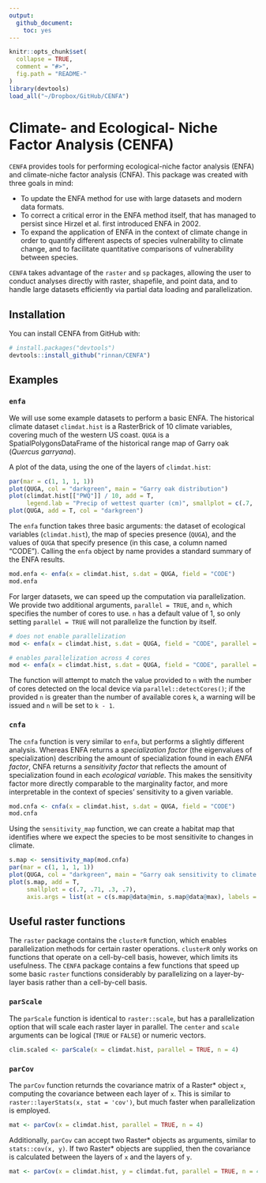 ```yaml
---
output: 
  github_document:
    toc: yes
---
```


```r
knitr::opts_chunk$set(
  collapse = TRUE,
  comment = "#>",
  fig.path = "README-"
)
library(devtools)
load_all("~/Dropbox/GitHub/CENFA")
```

# Climate- and Ecological- Niche Factor Analysis (CENFA)

`CENFA` provides tools for performing ecological-niche factor analysis (ENFA) and climate-niche factor analysis (CNFA). This package was created with three goals in mind:

- To update the ENFA method for use with large datasets and modern data formats.
- To correct a critical error in the ENFA method itself, that has managed to persist since Hirzel et al. first introduced ENFA in 2002.
- To expand the application of ENFA in the context of climate change in order to quantify different aspects of species vulnerability to climate change, and to facilitate quantitative comparisons of vulnerability between species.

`CENFA` takes advantage of the `raster` and `sp` packages, allowing the user to conduct analyses directly with raster, shapefile, and point data, and to handle large datasets efficiently via partial data loading and parallelization.

## Installation

You can install CENFA from GitHub with:

```r
# install.packages("devtools")
devtools::install_github("rinnan/CENFA")
```

## Examples

### `enfa`

We will use some example datasets to perform a basic ENFA. The historical climate dataset `climdat.hist` is a RasterBrick of 10 climate variables, covering much of the western US coast. `QUGA` is a SpatialPolygonsDataFrame of the historical range map of Garry oak (*Quercus garryana*). 

A plot of the data, using the one of the layers of `climdat.hist`:

```r
par(mar = c(1, 1, 1, 1))
plot(QUGA, col = "darkgreen", main = "Garry oak distribution")
plot(climdat.hist[["PWQ"]] / 10, add = T, 
     legend.lab = "Precip of wettest quarter (cm)", smallplot = c(.7, .71, .3, .7))
plot(QUGA, add = T, col = "darkgreen")
```

The `enfa` function takes three basic arguments: the dataset of ecological variables (`climdat.hist`), the map of species presence (`QUGA`), and the values of `QUGA` that specify presence (in this case, a column named "CODE"). Calling the `enfa` object by name provides a standard summary of the ENFA results.

```r
mod.enfa <- enfa(x = climdat.hist, s.dat = QUGA, field = "CODE")
mod.enfa
```

For larger datasets, we can speed up the computation via parallelization. We provide two additional arguments, `parallel = TRUE`, and `n`, which specifies the number of cores to use. `n` has a default value of 1, so only setting `parallel = TRUE` will not parallelize the function by itself.

```r
# does not enable parallelization
mod <- enfa(x = climdat.hist, s.dat = QUGA, field = "CODE", parallel = TRUE)

# enables parallelization across 4 cores
mod <- enfa(x = climdat.hist, s.dat = QUGA, field = "CODE", parallel = TRUE, n = 4)
```

The function will attempt to match the value provided to `n` with the number of cores detected on the local device via `parallel::detectCores()`; if the provided `n` is greater than the number of available cores `k`, a warning will be issued and `n` will be set to `k - 1`.

### `cnfa`

The `cnfa` function is very similar to `enfa`, but performs a slightly different analysis. Whereas ENFA returns a *specialization factor* (the eigenvalues of specialization) describing the amount of specialization found in each *ENFA factor*, CNFA returns a *sensitivity factor* that reflects the amount of specialization found in each *ecological variable*. This makes the sensitivity factor more directly comparable to the marginality factor, and more interpretable in the context of species' sensitivity to a given variable.

```r
mod.cnfa <- cnfa(x = climdat.hist, s.dat = QUGA, field = "CODE")
mod.cnfa
```

Using the `sensitivity_map` function, we can create a habitat map that identifies where we expect the species to be most sensitivite to changes in climate.

```r
s.map <- sensitivity_map(mod.cnfa)
par(mar = c(1, 1, 1, 1))
plot(QUGA, col = "darkgreen", main = "Garry oak sensitivity to climate change")
plot(s.map, add = T, 
     smallplot = c(.7, .71, .3, .7), 
     axis.args = list(at = c(s.map@data@min, s.map@data@max), labels = c("low", "high")))
```


## Useful raster functions

The `raster` package contains the `clusterR` function, which enables parallelization methods for certain raster operations. `clusterR` only works on functions that operate on a cell-by-cell basis, however, which limits its usefulness. The `CENFA` package contains a few functions that speed up some basic `raster` functions considerably by parallelizing on a layer-by-layer basis rather than a cell-by-cell basis.

### `parScale`

The `parScale` function is identical to `raster::scale`, but has a parallelization option that will scale each raster layer in parallel. The `center` and `scale` arguments can be logical (`TRUE` or `FALSE`) or numeric vectors.

```r
clim.scaled <- parScale(x = climdat.hist, parallel = TRUE, n = 4)
```

### `parCov`

The `parCov` function returnds the covariance matrix of a Raster* object `x`, computing the covariance between each layer of `x`. This is similar to `raster::layerStats(x, stat = 'cov')`, but much faster when parallelization is employed.

```r
mat <- parCov(x = climdat.hist, parallel = TRUE, n = 4)
```

Additionally, `parCov` can accept two Raster* objects as arguments, similar to `stats::cov(x, y)`. If two Raster* objects are supplied, then the covariance is calculated between the layers of `x` and the layers of `y`.

```r
mat <- parCov(x = climdat.hist, y = climdat.fut, parallel = TRUE, n = 4)
```


